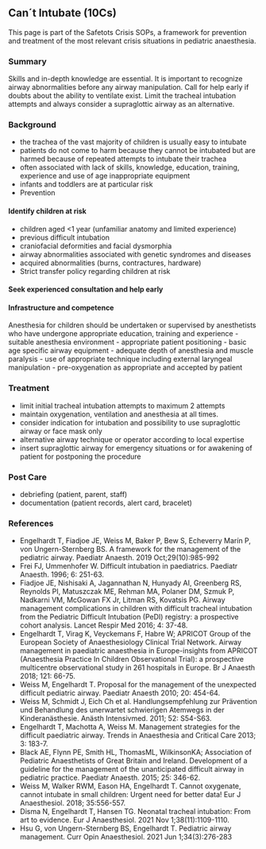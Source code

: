 ## Can´t Intubate (10Cs)
This page is part of the Safetots Crisis SOPs, a framework for prevention and treatment of the most relevant crisis situations in pediatric anaesthesia.

### Summary
Skills and in-depth knowledge are essential. It is important to recognize airway abnormalities before any airway manipulation. Call for help early if doubts about the ability to ventilate exist. Limit the tracheal intubation attempts and always consider a supraglottic airway as an alternative.

### Background
- the trachea of the vast majority of children is usually easy to intubate
- patients do not come to harm because they cannot be intubated but are harmed because of repeated attempts to intubate their trachea
- often associated with lack of skills, knowledge, education, training, experience and use of age inappropriate equipment
- infants and toddlers are at particular risk
- Prevention

#### Identify children at risk
- children aged \<1 year (unfamiliar anatomy and limited experience)
- previous difficult intubation
- craniofacial deformities and facial dysmorphia
- airway abnormalities associated with genetic syndromes and diseases
- acquired abnormalities (burns, contractures, hardware)
- Strict transfer policy regarding children at risk

#### Seek experienced consultation and help early

#### Infrastructure and competence
Anesthesia for children should be undertaken or supervised by anesthetists who have undergone appropriate education, training and experience
- suitable anesthesia environment
- appropriate patient positioning
- basic age specific airway equipment
- adequate depth of anesthesia and muscle paralysis
- use of appropriate technique including external laryngeal manipulation
- pre-oxygenation as appropriate and accepted by patient

### Treatment
- limit initial tracheal intubation attempts to maximum 2 attempts
- maintain oxygenation, ventilation and anesthesia at all times.
- consider indication for intubation and possibility to use supraglottic airway or face mask only
- alternative airway technique or operator according to local expertise
- insert supraglottic airway for emergency situations or for awakening of patient for postponing the procedure

### Post Care
- debriefing (patient, parent, staff)
- documentation (patient records, alert card, bracelet)

### References
- Engelhardt T, Fiadjoe JE, Weiss M, Baker P, Bew S, Echeverry Marín P, von Ungern-Sternberg BS. A framework for the management of the pediatric airway. Paediatr Anaesth. 2019 Oct;29(10):985-992
- Frei FJ, Ummenhofer W. Difficult intubation in paediatrics. Paediatr Anaesth. 1996; 6: 251-63.
- Fiadjoe JE, Nishisaki A, Jagannathan N, Hunyady AI, Greenberg RS, Reynolds PI, Matuszczak ME, Rehman MA, Polaner DM, Szmuk P, Nadkarni VM, McGowan FX Jr, Litman RS, Kovatsis PG. Airway management complications in children with difficult tracheal intubation from the Pediatric Difficult Intubation (PeDI) registry: a prospective cohort analysis. Lancet Respir Med 2016; 4: 37-48.
- Engelhardt T, Virag K, Veyckemans F, Habre W; APRICOT Group of the European Society of Anaesthesiology Clinical Trial Network. Airway management in paediatric anaesthesia in Europe-insights from APRICOT (Anaesthesia Practice In Children Observational Trial): a prospective multicentre observational study in 261 hospitals in Europe. Br J Anaesth 2018; 121: 66-75.
- Weiss M, Engelhardt T. Proposal for the management of the unexpected difficult pediatric airway. Paediatr Anaesth 2010; 20: 454-64.
- Weiss M, Schmidt J, Eich Ch et al. Handlungsempfehlung zur Prävention und Behandlung des unerwartet schwierigen Atemwegs in der Kinderanästhesie. Anästh Intensivmed. 2011; 52: S54-S63.
- Engelhardt T, Machotta A, Weiss M. Management strategies for the difficult paediatric airway. Trends in Anaesthesia and Critical Care 2013; 3: 183-7.
- Black AE, Flynn PE, Smith HL, ThomasML, WilkinsonKA; Association of Pediatric Anaesthetists of Great Britain and Ireland. Development of a guideline for the management of the unanticipated difficult airway in pediatric practice. Paediatr Anaesth. 2015; 25: 346-62.
- Weiss M, Walker RWM, Eason HA, Engelhardt T. Cannot oxygenate, cannot intubate in small children: Urgent need for better data! Eur J Anaesthesiol. 2018; 35:556-557.
- Disma N, Engelhardt T, Hansen TG. Neonatal tracheal intubation: From art to evidence. Eur J Anaesthesiol. 2021 Nov 1;38(11):1109-1110.
- Hsu G, von Ungern-Sternberg BS, Engelhardt T. Pediatric airway management. Curr Opin Anaesthesiol. 2021 Jun 1;34(3):276-283

